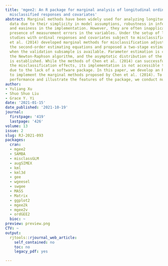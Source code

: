 ```yaml
---
title: 'mgee2: An R package for marginal analysis of longitudinal ordinal data with
  misclassified responses and covariates'
abstract: Marginal methods have been widely used for analyzing longitudinal ordinal
  data due to their simplicity in model assumptions, robustness in inference results,
  and easiness in the implementation. However, they are often inapplicable in the
  presence of measurement errors in the variables. Under the setup of longitudinal
  studies with ordinal responses and covariates subject to misclassification, Chen
  et al. (2014) developed marginal methods for misclassification adjustments using
  the second-order estimating equations and proposed a two-stage estimation approach
  when the validation subsample is available. Parameter estimation is conducted through
  the Newton-Raphson algorithm, and the asymptotic distribution of the estimators
  is established. While the methods of Chen et al. (2014) can successfully correct
  the misclassification effects, its implementation is not accessible to general users
  due to the lack of a software package. In this paper, we develop an R package, mgee2,
  to implement the marginal methods proposed by Chen et al. (2014). To evaluate the
  performance and illustrate the features of the package, we conduct numerical studies.
author:
- Yuliang Xu
- Shuo Shuo Liu
- Grace Y. Yi
date: '2021-01-15'
date_published: '2021-10-19'
journal:
  firstpage: '419'
  lastpage: '426'
volume: 13
issue: 2
slug: RJ-2021-093
packages:
  cran:
  - mgee2
  - SAMBA
  - misclassGLM
  - augSIMEX
  - kml
  - kml3d
  - gee
  - wgeesel
  - swgee
  - MASS
  - Matrix
  - ggplot2
  - mgee2k
  - mgee2v
  - ordGEE2
  bioc: ~
preview: preview.png
CTV: ~
output:
  rjtools::rjournal_web_article:
    self_contained: no
    toc: no
    legacy_pdf: yes

---
```

